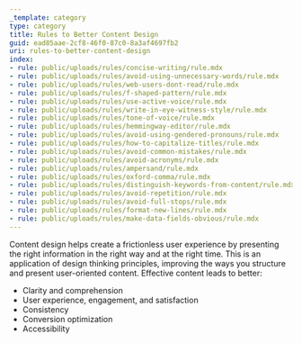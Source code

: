 ```yaml
---
_template: category
type: category
title: Rules to Better Content Design
guid: ead85aae-2cf8-46f0-87c0-8a3af4697fb2
uri: rules-to-better-content-design
index:
- rule: public/uploads/rules/concise-writing/rule.mdx
- rule: public/uploads/rules/avoid-using-unnecessary-words/rule.mdx
- rule: public/uploads/rules/web-users-dont-read/rule.mdx
- rule: public/uploads/rules/f-shaped-pattern/rule.mdx
- rule: public/uploads/rules/use-active-voice/rule.mdx
- rule: public/uploads/rules/write-in-eye-witness-style/rule.mdx
- rule: public/uploads/rules/tone-of-voice/rule.mdx
- rule: public/uploads/rules/hemmingway-editor/rule.mdx
- rule: public/uploads/rules/avoid-using-gendered-pronouns/rule.mdx
- rule: public/uploads/rules/how-to-capitalize-titles/rule.mdx
- rule: public/uploads/rules/avoid-common-mistakes/rule.mdx
- rule: public/uploads/rules/avoid-acronyms/rule.mdx
- rule: public/uploads/rules/ampersand/rule.mdx
- rule: public/uploads/rules/oxford-comma/rule.mdx
- rule: public/uploads/rules/distinguish-keywords-from-content/rule.mdx
- rule: public/uploads/rules/avoid-repetition/rule.mdx
- rule: public/uploads/rules/avoid-full-stops/rule.mdx
- rule: public/uploads/rules/format-new-lines/rule.mdx
- rule: public/uploads/rules/make-data-fields-obvious/rule.mdx
---
```


Content design helps create a frictionless user experience by presenting the right information in the right way and at the right time. This is an application of design thinking principles, improving the ways you structure and present user-oriented content. Effective content leads to better:

* Clarity and comprehension
* User experience, engagement, and satisfaction
* Consistency
* Conversion optimization
* Accessibility
